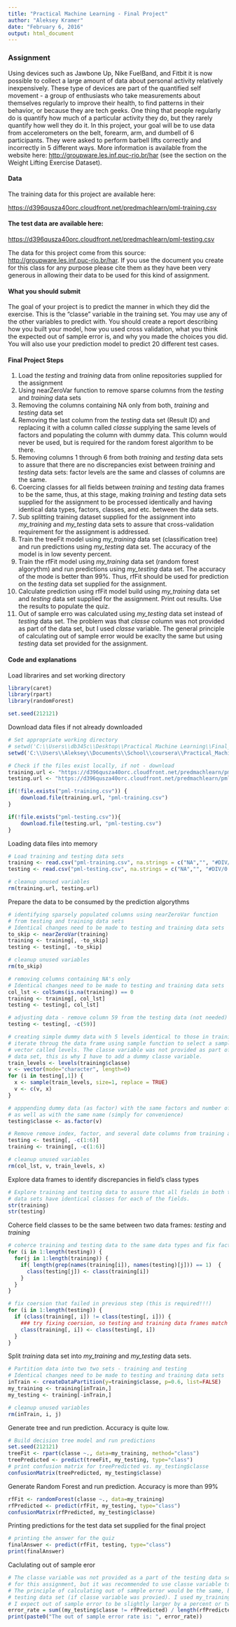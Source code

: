 ```yaml
---
title: "Practical Machine Learning - Final Project"
author: "Aleksey Kramer"
date: "February 6, 2016"
output: html_document
---
```


### Assignment

Using devices such as Jawbone Up, Nike FuelBand, and Fitbit it is now possible to collect a large amount of data about personal activity relatively inexpensively. These type of devices are part of the quantified self movement - a group of enthusiasts who take measurements about themselves regularly to improve their health, to find patterns in their behavior, or because they are tech geeks. One thing that people regularly do is quantify how much of a particular activity they do, but they rarely quantify how well they do it. In this project, your goal will be to use data from accelerometers on the belt, forearm, arm, and dumbell of 6 participants. They were asked to perform barbell lifts correctly and incorrectly in 5 different ways. More information is available from the website here: [http://groupware.les.inf.puc-rio.br/har](http://groupware.les.inf.puc-rio.br/har) (see the section on the Weight Lifting Exercise Dataset).

#### Data

The training data for this project are available here:

[https://d396qusza40orc.cloudfront.net/predmachlearn/pml-training.csv](https://d396qusza40orc.cloudfront.net/predmachlearn/pml-training.csv)

#### The test data are available here:

[https://d396qusza40orc.cloudfront.net/predmachlearn/pml-testing.csv](https://d396qusza40orc.cloudfront.net/predmachlearn/pml-testing.csv)

The data for this project come from this source: [http://groupware.les.inf.puc-rio.br/har](http://groupware.les.inf.puc-rio.br/har). If you use the document you create for this class for any purpose please cite them as they have been very generous in allowing their data to be used for this kind of assignment.

#### What you should submit

The goal of your project is to predict the manner in which they did the exercise. This is the "classe" variable in the training set. You may use any of the other variables to predict with. You should create a report describing how you built your model, how you used cross validation, what you think the expected out of sample error is, and why you made the choices you did. You will also use your prediction model to predict 20 different test cases. 

#### Final Project Steps

1. Load the *testing* and *training* data from online repositories supplied for the assignment
2. Using nearZeroVar function to remove sparse columns from the *testing* and *training* data sets
3. Removing the columns containing NA only from both, *training* and *testing* data set
4. Removing the last column from the *testing* data set (Result ID) and replacing it with a column called *classe* supplying the same levels of factors and populating the column with dummy data. This column would never be used, but is required for the random forest algorithm to be there.
5. Removing columns 1 through 6 from both *training* and *testing* data sets to assure that there are no discrepancies exist between *training* and *testing* data sets: factor levels are the same and classes of columns are the same.
6. Coercing classes for all fields between *training* and *testing* data frames to be the same, thus, at this stage, making *training* and *testing* data sets supplied for the assignment to be processed identically and having identical data types, factors, classes, and etc. between the data sets.
7. Sub splitting training dataset supplied for the assignment into *my_training* and *my_testing* data sets to assure that cross-validation requirement for the assignment is addressed.
8. Train the treeFit model using *my_training* data set (classification tree) and run predictions using *my_testing* data set. The accuracy of the model is in low seventy percent.
9. Train the rfFit model using *my_training* data set (random forest algorythm) and run predictions using *my_testing* data set. The accuracy of the mode is better than 99%. Thus, rfFit should be used for prediction on the *testing* data set supplied for the assignment.
10. Calculate prediction using rfFit model build using *my_training* data set and *testing* data set supplied for the assignment. Print out results. Use the results to populate the quiz.
11. Out of sample erro was calculated using *my_testing* data set instead of *testing* data set. The problem was that *classe* column was not provided as part of the data set, but I used *classe* variable. The general principle of calculating out of sample error would be exaclty the same but using *testing* data set provided for the assignment.

#### Code and explanations

Load librarires and set working directory

```r
library(caret)
library(rpart)
library(randomForest)

set.seed(212121)
```

Download data files if not already downloaded

```r
# Set appropriate working directory
# setwd('C:\\Users\\db345c\\Desktop\\Practical Machine Learning\\Final_Project')
setwd('C:\\Users\\Aleksey\\Documents\\School\\coursera\\Practical_Machine_Learning\\Final_Project')

# Check if the files exist locally, if not - download
training.url <- "https://d396qusza40orc.cloudfront.net/predmachlearn/pml-training.csv"
testing.url <- "https://d396qusza40orc.cloudfront.net/predmachlearn/pml-testing.csv"

if(!file.exists("pml-training.csv")) {
    download.file(training.url, "pml-training.csv")
}

if(!file.exists("pml-testing.csv")){
    download.file(testing.url, "pml-testing.csv")
}
```

Loading data files into memory

```r
# Load training and testing data sets
training <- read.csv("pml-training.csv", na.strings = c("NA","", "#DIV/0!"))
testing <- read.csv("pml-testing.csv", na.strings = c("NA","", "#DIV/0!"))

# cleanup unused variables
rm(training.url, testing.url)
```

Prepare the data to be consumed by the prediction algorythms

```r
# identifying sparsely populated columns using nearZeroVar function
# from testing and training data sets
# Identical changes need to be made to testing and training data sets
to_skip <- nearZeroVar(training)
training <- training[, -to_skip]
testing <- testing[, -to_skip]

# cleanup unused variables
rm(to_skip)

# removing columns containing NA's only
# Identical changes need to be made to testing and training data sets
col_lst <- colSums(is.na(training)) == 0
training <- training[, col_lst]
testing <- testing[, col_lst]

# adjusting data - remove column 59 from the testing data (not needed)
testing <- testing[, -c(59)]

# creating simple dummy data with 5 levels identical to those in training data set
# iterate throug the data frame using sample function to select a sample of size 1 from
# vector called levels. The classe variable was not provided as part of the testing
# data set, this is why I have to add a dummy classe variable.
train_levels <- levels(training$classe)
v <- vector(mode="character", length=0)
for (i in testing[,1]) {
  x <- sample(train_levels, size=1, replace = TRUE)
  v <- c(v, x)
}

# apppending dummy data (as factor) with the same factors and number of factors as in the training data
# as well as with the same name (simply for convenience)
testing$classe <- as.factor(v)

# Remove remove index, factor, and several date columns from training and testing data set
testing <- testing[, -c(1:6)]
training <- training[, -c(1:6)]

# cleanup unused variables
rm(col_lst, v, train_levels, x)
```

Explore data frames to identify discrepancies in field's class types

```r
# Explore training and testing data to assure that all fields in both training and testing
# data sets have identical classes for each of the fields.
str(training)
str(testing)
```

Coherce field classes to be the same between two data frames: *testing* and *training*

```r
# coherce training and testing data to the same data types and fix factors in testing
for (i in 1:length(testing)) {
  for(j in 1:length(training)) {
    if( length(grep(names(training[i]), names(testing)[j])) == 1)  {
      class(testing[j]) <- class(training[i])
    }      
  }      
}

# fix coersion that failed in previous step (this is required!!!)
for (i in 1:length(testing)) {
  if (class(training[, i]) != class(testing[, i])) {
    ### try fixing coersion, so testing and training data frames match
    class(training[, i]) <- class(testing[, i])
  }
}
```

Split *training* data set into *my_training* and *my_testing* data sets.

```r
# Partition data into two two sets - training and testing
# Identical changes need to be made to testing and training data sets
inTrain <- createDataPartition(y=training$classe, p=0.6, list=FALSE)
my_training <- training[inTrain,]
my_testing <- training[-inTrain,]

# cleanup unused variables
rm(inTrain, i, j)
```

Generate tree and run prediction. Accuracy is quite low.

```r
# Build decision tree model and run predictions
set.seed(212121)
treeFit <- rpart(classe ~., data=my_training, method="class")
treePredicted <- predict(treeFit, my_testing, type="class")
# print confusion matrix for treePredicted vs. my_testing$classe
confusionMatrix(treePredicted, my_testing$classe)
```

Generate Random Forest and run prediction.  Accuracy is more than 99%

```r
rfFit <- randomForest(classe ~., data=my_training)
rfPredicted <- predict(rfFit, my_testing, type="class")
confusionMatrix(rfPredicted, my_testing$classe)
```

Printing predictions for the test data set supplied for the final project

```r
# printing the answer for the quiz
finalAnswer <- predict(rfFit, testing, type="class")
print(finalAnswer)
```

Caclulating out of sample eror

```r
# The classe variable was not provided as a part of the testing data set supplied
# for this assignment, but it was recommended to use classe variable to predict on.
# The principle of calculating out of sample error would be the same, but with
# testing data set (if classe variable was provied). I used my_training data set.
# I expect out of sample error to be slightly larger by a percent or two.
error_rate = sum((my_testing$classe != rfPredicted) / length(rfPredicted))
print(paste0("The out of sample error rate is: ", error_rate))
```